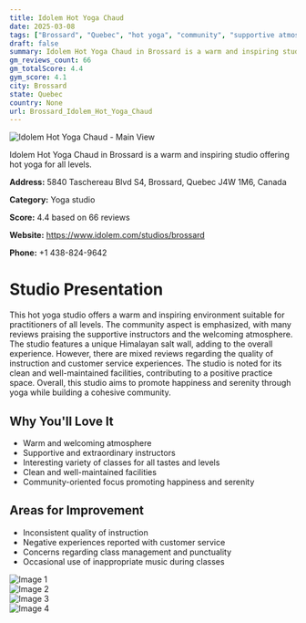 ```yaml
---
title: Idolem Hot Yoga Chaud
date: 2025-03-08
tags: ["Brossard", "Quebec", "hot yoga", "community", "supportive atmosphere", "Brossard"]  
draft: false
summary: Idolem Hot Yoga Chaud in Brossard is a warm and inspiring studio offering hot yoga for all levels.
gm_reviews_count: 66
gm_totalScore: 4.4
gym_score: 4.1
city: Brossard
state: Quebec
country: None
url: Brossard_Idolem_Hot_Yoga_Chaud
---
```


<div className="aspect-[16/9] relative my-8">
  <img 
    src="https://lh5.googleusercontent.com/p/AF1QipN3sxUhjS8WpBw259_htLGZXx-Yh6VXyudhE1SR=w1920-h1080-k-no"
    alt="Idolem Hot Yoga Chaud - Main View"
    className="object-cover absolute inset-0 w-full h-full rounded-lg"
  />
</div>

Idolem Hot Yoga Chaud in Brossard is a warm and inspiring studio offering hot yoga for all levels.

**Address:** 5840 Taschereau Blvd S4, Brossard, Quebec J4W 1M6, Canada

**Category:** Yoga studio

**Score:** 4.4 based on 66 reviews

**Website:** https://www.idolem.com/studios/brossard

**Phone:** +1 438-824-9642

# Studio Presentation

This hot yoga studio offers a warm and inspiring environment suitable for practitioners of all levels. The community aspect is emphasized, with many reviews praising the supportive instructors and the welcoming atmosphere. The studio features a unique Himalayan salt wall, adding to the overall experience. However, there are mixed reviews regarding the quality of instruction and customer service experiences. The studio is noted for its clean and well-maintained facilities, contributing to a positive practice space. Overall, this studio aims to promote happiness and serenity through yoga while building a cohesive community.

## Why You'll Love It

- Warm and welcoming atmosphere
- Supportive and extraordinary instructors
- Interesting variety of classes for all tastes and levels
- Clean and well-maintained facilities
- Community-oriented focus promoting happiness and serenity

## Areas for Improvement

- Inconsistent quality of instruction
- Negative experiences reported with customer service
- Concerns regarding class management and punctuality
- Occasional use of inappropriate music during classes

<div className="grid grid-cols-1 xl:grid-cols-2 gap-4 my-8">
<div className="aspect-[4/3] relative"><img src="https://lh5.googleusercontent.com/p/AF1QipNTFt_EPmY0ldCnBNF1J6TVhYFh8n8rbxyRLOZk=w1920-h1080-k-no" alt="Image 1" className="object-cover absolute inset-0 w-full h-full rounded-lg" /></div>
<div className="aspect-[4/3] relative"><img src="https://lh5.googleusercontent.com/p/AF1QipPhUw9d1oOfemuOc6q4ptxkhIpgiYAavJgH6m4z=w1920-h1080-k-no" alt="Image 2" className="object-cover absolute inset-0 w-full h-full rounded-lg" /></div>
<div className="aspect-[4/3] relative"><img src="https://lh5.googleusercontent.com/p/AF1QipPwD6-gCV-7ZY6I6IJG6P3AiyedHz1gWJMhXGw9=w1920-h1080-k-no" alt="Image 3" className="object-cover absolute inset-0 w-full h-full rounded-lg" /></div>
<div className="aspect-[4/3] relative"><img src="https://lh5.googleusercontent.com/p/AF1QipMmVYjIUkr-mt2srp4osIyIjIE4qqemCCxDQXoV=w1920-h1080-k-no" alt="Image 4" className="object-cover absolute inset-0 w-full h-full rounded-lg" /></div>
</div>